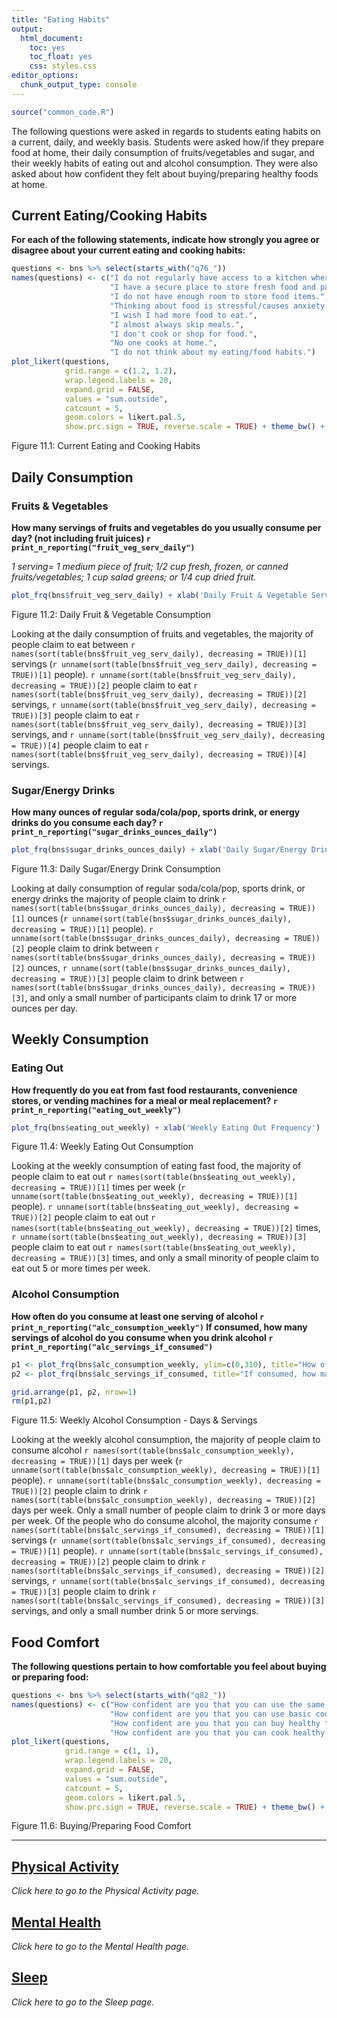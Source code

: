 ```yaml
---
title: "Eating Habits"
output: 
  html_document: 
    toc: yes
    toc_float: yes
    css: styles.css
editor_options: 
  chunk_output_type: console
---
```


```r
source("common_code.R")
```

The following questions were asked in regards to students eating habits on a current, daily, and weekly basis. Students were asked how/if they prepare food at home, their daily consumption of fruits/vegetables and sugar, and their weekly habits of eating out and alcohol consumption. They were also asked about how confident they felt about buying/preparing healthy foods at home.

## Current Eating/Cooking Habits
**For each of the following statements, indicate how strongly you agree or disagree about your current eating and cooking habits:**
```r
questions <- bns %>% select(starts_with("q76_"))
names(questions) <- c("I do not regularly have access to a kitchen where I can prepare meals.",
                      "I have a secure place to store fresh food and pantry items.",
                      "I do not have enough room to store food items.",
                      "Thinking about food is stressful/causes anxiety.",
                      "I wish I had more food to eat.",
                      "I almost always skip meals.",
                      "I don't cook or shop for food.",
                      "No one cooks at home.",
                      "I do not think about my eating/food habits.")
plot_likert(questions,
            grid.range = c(1.2, 1.2),
            wrap.legend.labels = 20,
            expand.grid = FALSE,
            values = "sum.outside",
            catcount = 5,
            geom.colors = likert.pal.5,
            show.prc.sign = TRUE, reverse.scale = TRUE) + theme_bw() + theme(legend.position = "top")
```
Figure 11.1: Current Eating and Cooking Habits

## Daily Consumption
### Fruits & Vegetables
**How many servings of fruits and vegetables do you usually consume per day? (not including fruit juices) `r print_n_reporting("fruit_veg_serv_daily")`**

*1 serving= 1 medium piece of fruit; 1/2 cup fresh, frozen, or canned fruits/vegetables; 1 cup salad greens; or 1/4 cup dried fruit.*
```r
plot_frq(bns$fruit_veg_serv_daily) + xlab('Daily Fruit & Vegetable Servings')
```
Figure 11.2: Daily Fruit & Vegetable Consumption

Looking at the daily consumption of fruits and vegetables, the majority of people claim to eat between `r names(sort(table(bns$fruit_veg_serv_daily), decreasing = TRUE))[1]` servings (`r unname(sort(table(bns$fruit_veg_serv_daily), decreasing = TRUE))[1]` people). `r unname(sort(table(bns$fruit_veg_serv_daily), decreasing = TRUE))[2]` people claim to eat `r names(sort(table(bns$fruit_veg_serv_daily), decreasing = TRUE))[2]` servings, `r unname(sort(table(bns$fruit_veg_serv_daily), decreasing = TRUE))[3]` people claim to eat `r names(sort(table(bns$fruit_veg_serv_daily), decreasing = TRUE))[3]` servings, and `r unname(sort(table(bns$fruit_veg_serv_daily), decreasing = TRUE))[4]` people claim to eat `r names(sort(table(bns$fruit_veg_serv_daily), decreasing = TRUE))[4]` servings.

### Sugar/Energy Drinks
**How many ounces of regular soda/cola/pop, sports drink, or energy drinks do you consume each day? `r print_n_reporting("sugar_drinks_ounces_daily")`**
```r
plot_frq(bns$sugar_drinks_ounces_daily) + xlab('Daily Sugar/Energy Drink Servings (Ounces)')
```
Figure 11.3: Daily Sugar/Energy Drink Consumption

Looking at daily consumption of regular soda/cola/pop, sports drink, or energy drinks the majority of people claim to drink `r names(sort(table(bns$sugar_drinks_ounces_daily), decreasing = TRUE))[1]` ounces (`r unname(sort(table(bns$sugar_drinks_ounces_daily), decreasing = TRUE))[1]` people). `r unname(sort(table(bns$sugar_drinks_ounces_daily), decreasing = TRUE))[2]` people claim to drink between `r names(sort(table(bns$sugar_drinks_ounces_daily), decreasing = TRUE))[2]` ounces, `r unname(sort(table(bns$sugar_drinks_ounces_daily), decreasing = TRUE))[3]` people claim to drink between `r names(sort(table(bns$sugar_drinks_ounces_daily), decreasing = TRUE))[3]`, and only a small number of participants claim to drink 17 or more ounces per day.

## Weekly Consumption
### Eating Out
**How frequently do you eat from fast food restaurants, convenience stores, or vending machines for a meal or meal replacement? `r print_n_reporting("eating_out_weekly")`**
```r
plot_frq(bns$eating_out_weekly) + xlab('Weekly Eating Out Frequency')
```
Figure 11.4: Weekly Eating Out Consumption

Looking at the weekly consumption of eating fast food, the majority of people claim to eat out `r names(sort(table(bns$eating_out_weekly), decreasing = TRUE))[1]` times per week (`r unname(sort(table(bns$eating_out_weekly), decreasing = TRUE))[1]` people). `r unname(sort(table(bns$eating_out_weekly), decreasing = TRUE))[2]` people claim to eat out `r names(sort(table(bns$eating_out_weekly), decreasing = TRUE))[2]` times, `r unname(sort(table(bns$eating_out_weekly), decreasing = TRUE))[3]` people claim to eat out `r names(sort(table(bns$eating_out_weekly), decreasing = TRUE))[3]` times, and only a small minority of people claim to eat out 5 or more times per week.

### Alcohol Consumption
**How often do you consume at least one serving of alcohol `r print_n_reporting("alc_consumption_weekly")` If consumed, how many servings of alcohol do you consume when you drink alcohol `r print_n_reporting("alc_servings_if_consumed")`**
```r
p1 <- plot_frq(bns$alc_consumption_weekly, ylim=c(0,310), title="How often do you consume alcohol:") +xlab('Days Consumed')
p2 <- plot_frq(bns$alc_servings_if_consumed, title="If consumed, how many servings:") + xlab('Number of Alcohol Servings')

grid.arrange(p1, p2, nrow=1)
rm(p1,p2)
```
Figure 11.5: Weekly Alcohol Consumption - Days & Servings

Looking at the weekly alcohol consumption, the majority of people claim to consume alcohol `r names(sort(table(bns$alc_consumption_weekly), decreasing = TRUE))[1]` days per week (`r unname(sort(table(bns$alc_consumption_weekly), decreasing = TRUE))[1]` people). `r unname(sort(table(bns$alc_consumption_weekly), decreasing = TRUE))[2]` people claim to drink `r names(sort(table(bns$alc_consumption_weekly), decreasing = TRUE))[2]` days per week. Only a small number of people claim to drink 3 or more days per week. Of the people who do consume alcohol, the majority consume `r names(sort(table(bns$alc_servings_if_consumed), decreasing = TRUE))[1]` servings (`r unname(sort(table(bns$alc_servings_if_consumed), decreasing = TRUE))[1]` people). `r unname(sort(table(bns$alc_servings_if_consumed), decreasing = TRUE))[2]` people claim to drink `r names(sort(table(bns$alc_servings_if_consumed), decreasing = TRUE))[2]` servings,  `r unname(sort(table(bns$alc_servings_if_consumed), decreasing = TRUE))[3]` people claim to drink `r names(sort(table(bns$alc_servings_if_consumed), decreasing = TRUE))[3]` servings, and only a small number drink 5 or more servings.

## Food Comfort
**The following questions pertain to how comfortable you feel about buying or preparing food:**
```r
questions <- bns %>% select(starts_with("q82_"))
names(questions) <- c("How confident are you that you can use the same healthy ingredient in more than one meal?",
                      "How confident are you that you can use basic cooking skills, like cutting fruits and vegetables, measuring out ingredients, or following a recipe?",
                      "How confident are you that you can buy healthy foods for your family on a budget?",
                      "How confident are you that you can cook healthy foods for your family on a budget?")
plot_likert(questions,
            grid.range = c(1, 1),
            wrap.legend.labels = 20,
            expand.grid = FALSE,
            values = "sum.outside",
            catcount = 5,
            geom.colors = likert.pal.5,
            show.prc.sign = TRUE, reverse.scale = TRUE) + theme_bw() + theme(legend.position = "top")
```
Figure 11.6: Buying/Preparing Food Comfort 


---

## [Physical Activity](Physical_Activity.html)
*Click here to go to the Physical Activity page.*

## [Mental Health](Mental_Health.html)
*Click here to go to the Mental Health page.*

## [Sleep](Sleep.html)
*Click here to go to the Sleep page.*


